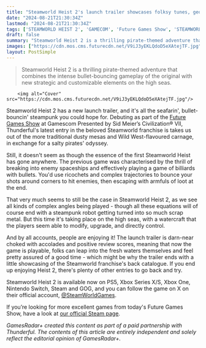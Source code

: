 ```yaml
---
title: "Steamworld Heist 2's launch trailer showcases folksy tunes, geometric gunplay, and a string of accolades"
date: "2024-08-21T21:30:34Z"
lastmod: "2024-08-21T21:30:34Z"
tags: ['STEAMWORLD HEIST 2', 'GAMECOM', 'Future Games Show', 'STEAMWORLD FRANCHISE', 'Steampunk', 'Nintendo Switch', 'Steam', 'XBOX ONE', 'STEAMWORLD HEIST 2', 'PS5', 'XBOX SERIES X/S', 'GOG']
draft: false
summary: "Steamworld Heist 2 is a thrilling pirate-themed adventure that combines the intense bullet-bouncing gameplay of the original with new strategic and customizable elements on the high seas."
images: ["https://cdn.mos.cms.futurecdn.net/V9iJ3yEKLQdoD5eXAtejTF.jpg"]
layout: PostSimple
---
```

> Steamworld Heist 2 is a thrilling pirate-themed adventure that combines the intense bullet-bouncing gameplay of the original with new strategic and customizable elements on the high seas.


        <img alt="Cover" src="https://cdn.mos.cms.futurecdn.net/V9iJ3yEKLQdoD5eXAtejTF.jpg"/>
        
Steamworld Heist 2 has a new launch trailer, and it's all the seafarin', bullet-bouncin' steampunk you could hope for. Debuting as part of the [Future Games Show](https://www.gamesradar.com/future-games-show/) at Gamescom Presented by Sid Meier’s Civilization® VII, Thunderful's latest entry in the beloved Steamworld franchise is takes us out of the more traditional dusty mesas and Wild West-flavoured carnage, in exchange for a salty pirates' odyssey.

Still, it doesn't seem as though the essence of the first Steamworld Heist has gone anywhere. The previous game was characterised by the thrill of breaking into enemy spaceships and effectively playing a game of billiards with bullets. You'd use ricochets and complex trajectories to bounce your shots around corners to hit enemies, then escaping with armfuls of loot at the end.

That very much seems to still be the case in Steamworld Heist 2, as we see all kinds of complex angles being played - though all these equations will of course end with a steampunk robot getting turned into so much scrap metal. But this time it's taking place on the high seas, with a watercraft that the players seem able to modify, upgrade, and directly control.

And by all accounts, people are enjoying it! The launch trailer is darn-near choked with accolades and positive review scores, meaning that now the game is playable, folks can leap into the fresh waters themselves and feel pretty assured of a good time - which might be why the trailer ends with a little showcasing of the Steamworld franchise's back catalogue. If you end up enjoying Heist 2, there's plenty of other entries to go back and try.

Steamworld Heist 2 is available now on PS5, Xbox Series X/S, Xbox One, Nintendo Switch, Steam and GOG, and you can follow the game on X on their official account, [@SteamWorldGames](https://x.com/SteamWorldGames). 

If you’re looking for more excellent games from today's Future Games Show, have a look at [our official Steam page](https://store.steampowered.com/sale/futuregamesshow).

*GamesRadar+ created this content as part of a paid partnership with Thunderful. The contents of this article are entirely independent and solely reflect the editorial opinion of GamesRadar+.*
        